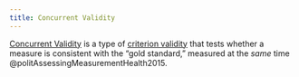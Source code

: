 ```yaml
---
title: Concurrent Validity
---
```




[Concurrent Validity]({{< var ref-validity.concurrent >}}) is a type of [criterion validity]({{< var ref-validity.criterion >}}) that tests whether a measure is consistent with the "gold standard," measured at the *same* time @politAssessingMeasurementHealth2015.